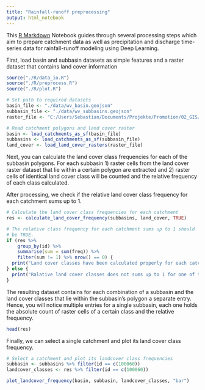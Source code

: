 ```yaml
---
title: "Rainfall-runoff preprocessing"
output: html_notebook
---
```


This [R Markdown](http://rmarkdown.rstudio.com) Notebook guides through several
processing steps which aim to prepare catchment data as well as precipitation and
discharge time-series data for rainfall-runoff modeling using Deep Learning. 

First, load basin and subbasin datasets as simple features and a raster dataset
that contains land cover information

```r
source("./R/data_io.R")
source("./R/preprocess.R")
source("./R/plot.R")

# Set path to required datasets
basin_file <- "./data/wv_basin.geojson"
subbasin_file <- "./data/wv_subbasins.geojson"
raster_file <- "C:/Users/Sebastian/Documents/Projekte/Promotion/02_GIS/land_cover_wv/u2000_clc1990_v2020_20u1_wv.tif"

# Read catchment polygons and land cover raster
basin <- load_catchments_as_sf(basin_file)
subbasins <- load_catchments_as_sf(subbasin_file)
land_cover <- load_land_cover_rasters(raster_file)
```
Next, you can calculate the land cover class frequencies for each of the subbasin
polygons. For each subbasin 
1) raster cells from the land cover raster dataset that lie within
a certain polygon are extracted and
2) raster cells of identical land cover class will be counted and the relative
frequency of each class calculated.

After processing, we check if the relative land cover class frequency for each
catchment sums up to 1.

```r
# Calculate the land cover class frequencies for each catchment
res <- calculate_land_cover_frequency(subbasins, land_cover, TRUE)

# The relative class frequency for each catchment sums up to 1 should
# be TRUE.
if (res %>%
    group_by(id) %>%
    summarise(sum = sum(freq)) %>%
    filter(sum != 1) %>% nrow() == 0) {
  print("Land cover classes have been calculated properly for each catchment!")
} else {
  print("Ralative land cover classes does not sums up to 1 for one of the catchments!")
}
```

The resulting dataset contains for each combination of a subbasin and the land
cover classes that lie within the subbasin's polygon a separate entry. Hence, you
will notice multiple entries for a single subbasin, each one holds the absolute count
of raster cells of a certain class and the relative frequency.
```r
head(res)
```

Finally, we can select a single catchment and plot its land cover class frequency.
```r
# Select a catchment and plot its landcover class frequencies
subbasin <- subbasins %>% filter(id == c(100060))
landcover_classes <- res %>% filter(id == c(100060))

plot_landcover_frequency(basin, subbasin, landcover_classes, "bar")

```

